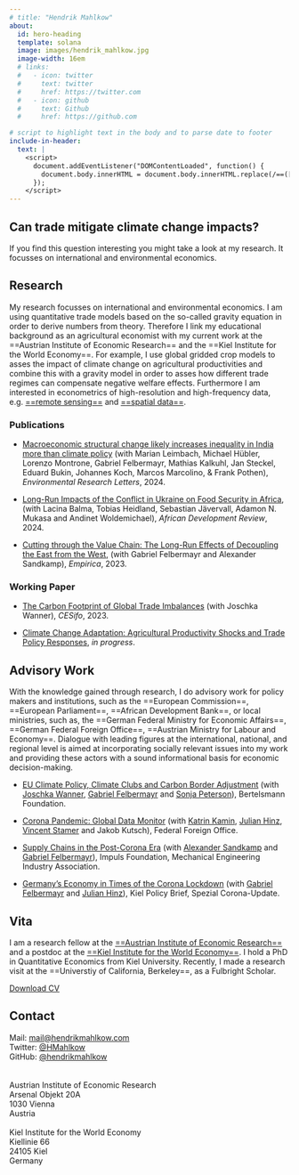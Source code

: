 ```yaml
---
# title: "Hendrik Mahlkow"
about:
  id: hero-heading
  template: solana
  image: images/hendrik_mahlkow.jpg
  image-width: 16em
  # links:
  #   - icon: twitter
  #     text: twitter
  #     href: https://twitter.com
  #   - icon: github
  #     text: Github
  #     href: https://github.com

# script to highlight text in the body and to parse date to footer
include-in-header:
  text: |
    <script>
      document.addEventListener("DOMContentLoaded", function() {
        document.body.innerHTML = document.body.innerHTML.replace(/==([^=]+)==/g, '<span class="highlight">$1</span>');
      });
    </script>
---
```


::: landing
# **Can trade mitigate climate change impacts?**

```{=html}
<p class="subtitle">If you find this question interesting you might take a look at my research. It focusses on international and environmental economics.</p>
```
:::

## Research

My research focusses on international and environmental economics. I am using quantitative trade models based on the so-called gravity equation in order to derive numbers from theory. Therefore I link my educational background as an agricultural economist with my current work at the ==Austrian Institute of Economic Research== and the ==Kiel Institute for the World Economy==. For example, I use global gridded crop models to asses the impact of climate change on agricultural productivities and combine this with a gravity model in order to asses how different trade regimes can compensate negative welfare effects. Furthermore I am interested in econometrics of high-resolution and high-frequency data, e.g. [==remote sensing==](https://www.hendrikmahlkow.com/files/Datenmonitor_Global.pdf) and [==spatial data==](https://www.ifw-kiel.de/de/themendossiers/die-corona-krise/datenmonitor-corona-krise/).

### Publications

-   [Macroeconomic structural change likely increases inequality in India more than climate policy](https://www.doi.org/10.1088/1748-9326/ad34e9) (with Marian Leimbach, Michael Hübler, Lorenzo Montrone, Gabriel Felbermayr, Mathias Kalkuhl, Jan Steckel, Eduard Bukin, Johannes Koch, Marcos Marcolino, & Frank Pothen), *Environmental Research Letters*, 2024.

-   [Long-Run Impacts of the Conflict in Ukraine on Food Security in Africa](http://doi.org/10.1111/1467-8268.12745), (with Lacina Balma, Tobias Heidland, Sebastian Jävervall, Adamon N. Mukasa and Andinet Woldemichael), *African Development Review*, 2024.

-   [Cutting through the Value Chain: The Long-Run Effects of Decoupling the East from the West](https://link.springer.com/article/10.1007/s10663-022-09561-wationen/kieler-arbeitspapiere/2022/cutting-through-the-value-chain-the-long-run-effects-of-decoupling-the-east-from-the-west-17087/), (with Gabriel Felbermayr and Alexander Sandkamp), *Empirica*, 2023.

### Working Paper

-   [The Carbon Footprint of Global Trade Imbalances](https://www.cesifo.org/en/publications/2023/working-paper/carbon-footprint-global-trade-imbalances) (with Joschka Wanner), *CESifo*, 2023.

-   [Climate Change Adaptation: Agricultural Productivity Shocks and Trade Policy Responses](https://www.hendrikmahlkow.com/files/Productivity_shocks__trade_policy__and_climate_change_adaptation.pdf), *in progress*.

## Advisory Work

With the knowledge gained through research, I do advisory work for policy makers and institutions, such as the ==European Commission==, ==European Parliament==, ==African Development Bank==, or local ministries, such as, the ==German Federal Ministry for Economic Affairs==, ==German Federal Foreign Office==, ==Austrian Ministry for Labour and Economy==. Dialogue with leading figures at the international, national, and regional level is aimed at incorporating socially relevant issues into my work and providing these actors with a sound informational basis for economic decision-making.

-   [EU Climate Policy, Climate Clubs and Carbon Border Adjustment](https://www.bertelsmann-stiftung.de/de/publikationen/publikation/did/eu-klimapolitik-klimaclubs-und-co2-grenzausgleich) (with [Joschka Wanner](http://joschkawanner.de/), [Gabriel Felbermayr](https://www.ifw-kiel.de/experts/ifw/gabriel-felbermayr/) and [Sonja Peterson](https://www.ifw-kiel.de/experts/ifw/sonja-peterson/)), Bertelsmann Foundation.

-   [Corona Pandemic: Global Data Monitor](https://www.ifw-kiel.de/de/publikationen/policy-papers/2021/corona-krise-datenmonitor-global-0/) (with [Katrin Kamin](https://www.ifw-kiel.de/experts/ifw/katrin-kamin/), [Julian Hinz](https://julianhinz.com/), [Vincent Stamer](https://www.ifw-kiel.de/de/experten/ifw/vincent-stamer/) and Jakob Kutsch), Federal Foreign Office.

-   [Supply Chains in the Post-Corona Era](https://www.ifw-kiel.de/publications/policy-papers/2021/supply-chains-in-the-post-corona-era-in-german-15841/) (with [Alexander Sandkamp](https://www.ifw-kiel.de/experts/ifw/alexander-sandkamp/) and [Gabriel Felbermayr](https://www.ifw-kiel.de/experts/ifw/gabriel-felbermayr/)), Impuls Foundation, Mechanical Engineering Industry Association.

-   [Germany's Economy in Times of the Corona Lockdown](https://www.ifw-kiel.de/publications/kiel-policy-briefs/special-edition/germanys-economy-in-times-of-the-corona-lockdown-14127/) (with [Gabriel Felbermayr](https://www.ifw-kiel.de/experts/ifw/gabriel-felbermayr/) and [Julian Hinz](https://julianhinz.com/)), Kiel Policy Brief, Spezial Corona-Update.

::: {#hero-heading}
## Vita

I am a research fellow at the [==Austrian Institute of Economic Research==](https://www.wifo.ac.at/) and a postdoc at the [==Kiel Institute for the World Economy==](http://www.ifw-kiel.de/). I hold a PhD in Quantitative Economics from Kiel University. Recently, I made a research visit at the ==Universtiy of California, Berkeley==, as a Fulbright Scholar.

[Download CV](https://www.hendrikmahlkow.com/files/CV.pdf)
:::

## Contact

Mail: [mail\@hendrikmahlkow.com](mailto:mail@hendrikmahlkow.com)\
Twitter: [\@HMahlkow](https://twitter.com/HMahlkow)\
GitHub: [\@hendrikmahlkow](https://github.com/hendrikmahlkow)[\
](https://twitter.com/HMahlkow)\
\
Austrian Institute of Economic Research\
Arsenal Objekt 20A\
1030 Vienna\
Austria\
\
Kiel Institute for the World Economy\
Kiellinie 66\
24105 Kiel\
Germany
